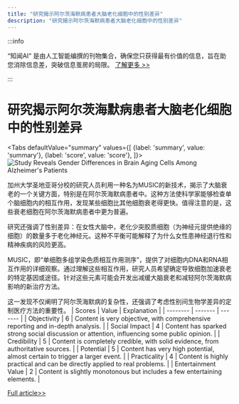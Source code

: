 ```yaml
---
title: "研究揭示阿尔茨海默病患者大脑老化细胞中的性别差异"
description: "研究揭示阿尔茨海默病患者大脑老化细胞中的性别差异"
---
```



:::info

“知闻AI“ 是由人工智能编撰的刊物集合，确保您只获得最有价值的信息，旨在助您消除信息差，突破信息茧房的局限。  [了解更多 >>](/)

:::

# 研究揭示阿尔茨海默病患者大脑老化细胞中的性别差异


<Tabs
	defaultValue="summary"
	values={[
	{label: 'summary', value: 'summary'},
	{label: 'score', value: 'score'},
]}>
<TabItem value="summary">
<img
  src="https://image.informedainews.com/2024/06/Hea-KO6-1717983566-0.jpg"
  alt="Study Reveals Gender Differences in Brain Aging Cells Among Alzheimer's Patients"
/>



加州大学圣地亚哥分校的研究人员利用一种名为MUSIC的新技术，揭示了大脑衰老的一个关键方面，特别是在阿尔茨海默病患者中。这种方法使科学家能够检查单个脑细胞内的相互作用，发现某些细胞比其他细胞衰老得更快。值得注意的是，这些衰老细胞在阿尔茨海默病患者中更为普遍。

研究还强调了性别差异：在女性大脑中，老化少突胶质细胞（为神经元提供绝缘的细胞）的数量多于老化神经元。这种不平衡可能解释了为什么女性患神经退行性和精神疾病的风险更高。

MUSIC，即“单细胞多组学染色质相互作用测序”，提供了对细胞内DNA和RNA相互作用的详细观察。通过理解这些相互作用，研究人员希望确定导致细胞加速衰老的特定基因或途径。针对这些元素可能会开发出减缓大脑衰老和减轻阿尔茨海默病影响的新治疗方法。

这一发现不仅阐明了阿尔茨海默病的复杂性，还强调了考虑性别间生物学差异的定制医疗方法的重要性。
</TabItem>
<TabItem value="score">
	| Scores     | Value   | Explanation |
	| -------- | ------- | ------- |
	| Objectivity  | 6    | Content is very objective, with comprehensive reporting and in-depth analysis.    |
	| Social Impact | 4     | Content has sparked strong social discussion or attention, influencing some public opinion.    |
	| Credibility    | 5    | Content is completely credible, with solid evidence, from authoritative sources.    |
	| Potential    | 5    | Content has very high potential, almost certain to trigger a larger event.    |
	| Practicality    | 4    | Content is highly practical and can be directly applied to real problems.    |
	| Entertainment Value    | 2    | Content is slightly monotonous but includes a few entertaining elements.    |
</TabItem>
</Tabs>

[Full article>>](https://www.cnbeta.com.tw/articles/science/1434136.htm)
